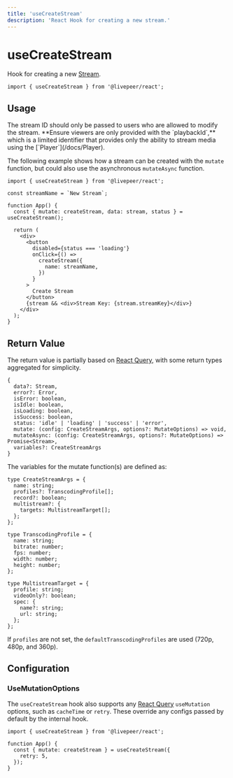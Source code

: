 ```yaml
---
title: 'useCreateStream'
description: 'React Hook for creating a new stream.'
---
```


# useCreateStream

Hook for creating a new [Stream](https://github.com/livepeer/livepeer.js/blob/main/packages/core/src/types/provider.ts).

```tsx
import { useCreateStream } from '@livepeer/react';
```

## Usage


<Callout>
  The stream ID should only be passed to users who are allowed to modify the
  stream. **Ensure viewers are only provided with the `playbackId`,** which is a
  limited identifier that provides only the ability to stream media using the
  [`Player`](/docs/Player).
</Callout>

The following example shows how a stream can be created with the `mutate` function, but could also use the asynchronous `mutateAsync`
function.

```tsx {6, 13-15}
import { useCreateStream } from '@livepeer/react';

const streamName = `New Stream`;

function App() {
  const { mutate: createStream, data: stream, status } = useCreateStream();

  return (
    <div>
      <button
        disabled={status === 'loading'}
        onClick={() =>
          createStream({
            name: streamName,
          })
        }
      >
        Create Stream
      </button>
      {stream && <div>Stream Key: {stream.streamKey}</div>}
    </div>
  );
}
```

## Return Value

The return value is partially based on [React Query](https://tanstack.com/query/v4/docs/reference/useMutation), with some return types
aggregated for simplicity.

```tsx
{
  data?: Stream,
  error?: Error,
  isError: boolean,
  isIdle: boolean,
  isLoading: boolean,
  isSuccess: boolean,
  status: 'idle' | 'loading' | 'success' | 'error',
  mutate: (config: CreateStreamArgs, options?: MutateOptions) => void,
  mutateAsync: (config: CreateStreamArgs, options?: MutateOptions) => Promise<Stream>,
  variables?: CreateStreamArgs
}
```

The variables for the mutate function(s) are defined as:

```tsx
type CreateStreamArgs = {
  name: string;
  profiles?: TranscodingProfile[];
  record?: boolean;
  multistream?: {
    targets: MultistreamTarget[];
  };
};

type TranscodingProfile = {
  name: string;
  bitrate: number;
  fps: number;
  width: number;
  height: number;
};

type MultistreamTarget = {
  profile: string;
  videoOnly?: boolean;
  spec: {
    name?: string;
    url: string;
  };
};
```

If `profiles` are not set, the `defaultTranscodingProfiles` are used (720p, 480p, and 360p).

## Configuration

### UseMutationOptions

The `useCreateStream` hook also supports any [React Query](https://tanstack.com/query/v4/docs/reference/useMutation) `useMutation` options, such as
`cacheTime` or `retry`. These override any configs passed by default by the internal hook.

```tsx {5}
import { useCreateStream } from '@livepeer/react';

function App() {
  const { mutate: createStream } = useCreateStream({
    retry: 5,
  });
}
```
